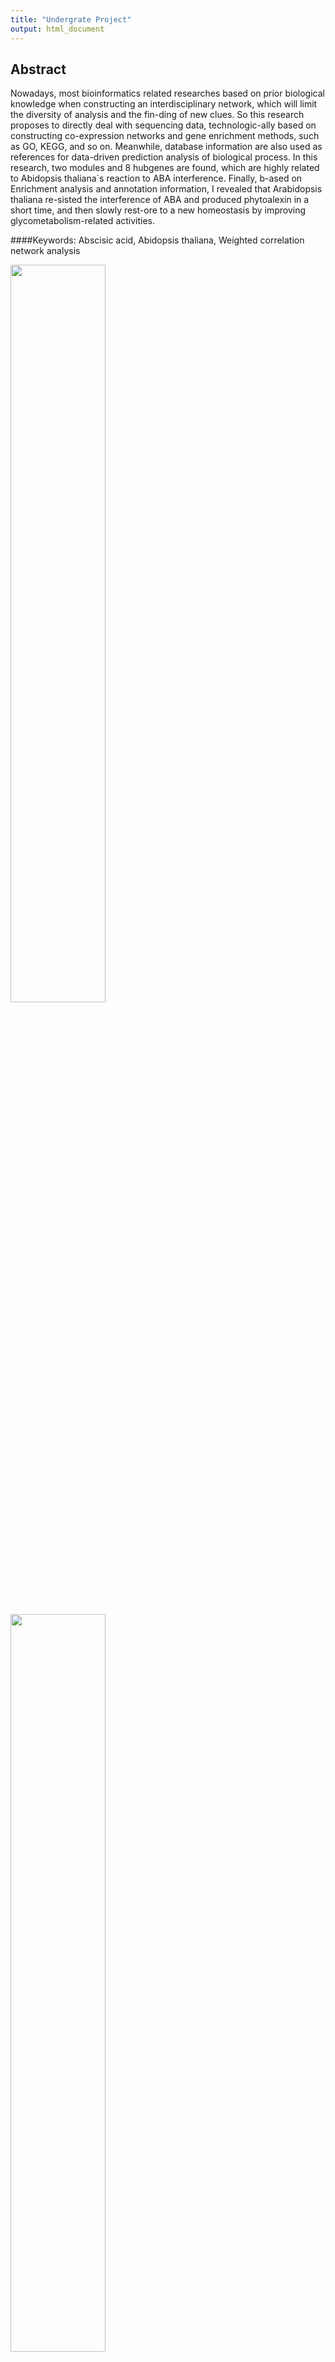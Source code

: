 ```yaml
---
title: "Undergrate Project"
output: html_document
---
```


##  Abstract
Nowadays, most bioinformatics related researches based on prior biological knowledge when constructing an interdisciplinary network, which will limit the diversity of analysis and the fin-ding of new clues. So this research proposes to directly deal with sequencing data, technologic-ally based on constructing co-expression networks and gene enrichment methods, such as GO, KEGG, and so on. Meanwhile, database information are also used as references for data-driven  prediction analysis of biological process. In this research, two modules and 8 hubgenes are  found, which are highly related to Abidopsis thaliana`s reaction to ABA interference. Finally, b-ased on Enrichment analysis and annotation information, I revealed that Arabidopsis thaliana re-sisted the interference of ABA and produced phytoalexin in a short time, and then slowly rest-ore to a new homeostasis by improving glycometabolism-related activities.

####Keywords: Abscisic acid, Abidopsis thaliana, Weighted correlation network analysis

 <img src="image/0003.png" style="width:55%">
 
 <img src="image/0005.png" style="width:55%">
  
 <img src="image/0004.png" style="width:55%">
 
<img src="image/0006.png" style="width:55%">

<img src="image/0007.png" style="width:55%">
